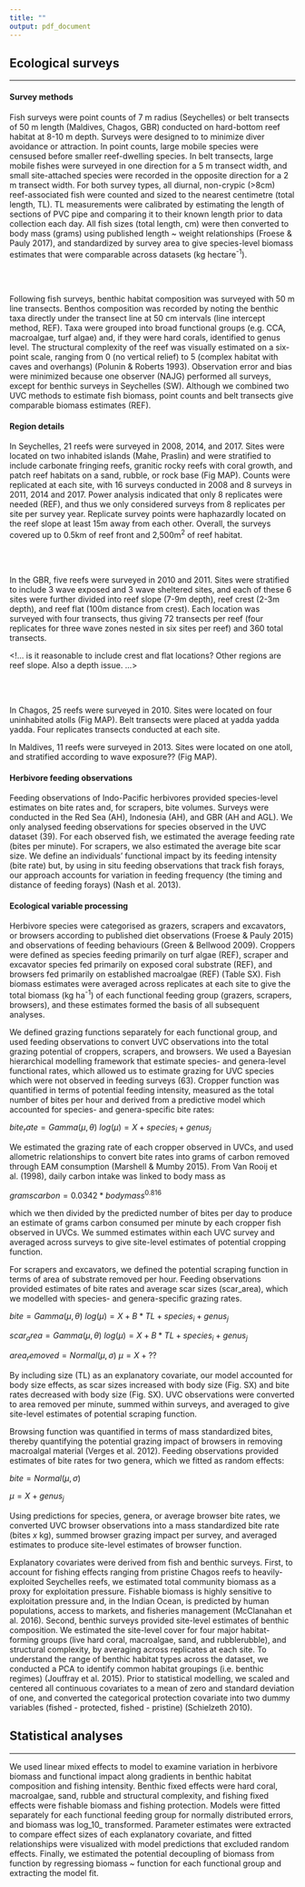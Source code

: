 ```yaml
---
title: ""
output: pdf_document
---
```



## Ecological surveys
***

#### Survey methods

Fish surveys were point counts of 7 m radius (Seychelles) or belt transects of 50 m length (Maldives, Chagos, GBR) conducted on hard-bottom reef habitat at 8-10 m depth. Surveys were designed to to minimize diver avoidance or attraction. In point counts, large mobile species were censused before smaller reef-dwelling species. In belt transects, large mobile fishes were surveyed in one direction for a 5 m transect width, and small site-attached species were recorded in the opposite direction for a 2 m transect width. For both survey types, all diurnal, non-crypic (>8cm) reef-associated fish were counted and sized to the nearest centimetre (total length, TL). TL measurements were calibrated by estimating the length of sections of PVC pipe and comparing it to their known length prior to data collection each day. All fish sizes (total length, cm) were then converted to body mass (grams) using published length ~ weight relationships (Froese & Pauly 2017), and standardized by survey area to give species-level biomass estimates that were comparable across datasets (kg hectare^-1^). 

<br><br>

Following fish surveys, benthic habitat composition was surveyed with 50 m line transects. Benthos composition was recorded by noting the benthic taxa directly under the transect line at 50 cm intervals (line intercept method, REF). Taxa were grouped into broad functional groups (e.g. CCA, macroalgae, turf algae) and, if they were hard corals, identified to genus level. The structural complexity of the reef was visually estimated on a six-point scale, ranging from 0 (no vertical relief) to 5 (complex habitat with caves and overhangs) (Polunin & Roberts 1993). Observation error and bias were minimized because one observer (NAJG) performed all surveys, except for benthic surveys in Seychelles (SW). Although we combined two UVC methods to estimate fish biomass, point counts and belt transects give comparable biomass estimates (REF).

#### Region details

In Seychelles, 21 reefs were surveyed in 2008, 2014, and 2017. Sites were located on two inhabited islands (Mahe, Praslin) and were stratified to include carbonate fringing reefs, granitic rocky reefs with coral growth, and patch reef habitats on a sand, rubble, or rock base (Fig MAP). Counts were replicated at each site, with 16 surveys conducted in 2008 and 8 surveys in 2011, 2014 and 2017. Power analysis indicated that only 8 replicates were needed (REF), and thus we only considered surveys from 8 replicates per site per survey year.  Replicate survey points were haphazardly located on the reef slope at least 15m away from each other.  Overall, the surveys covered up to 0.5km of reef front and 2,500m^2^ of reef habitat.

<br><br>

In the GBR, five reefs were surveyed in 2010 and 2011. Sites were stratified to include 3 wave exposed and 3 wave sheltered sites, and each of these 6 sites were further divided into reef slope (7-9m depth), reef crest (2-3m depth), and reef flat (100m distance from crest). Each location was surveyed with four transects, thus giving 72 transects per reef (four replicates for three wave zones nested in six sites per reef) and 360 total transects.

<!... is it reasonable to include crest and flat locations? Other regions are reef slope. Also a depth issue. ...>

<br><br>

In Chagos, 25 reefs were surveyed in 2010. Sites were located on four uninhabited atolls (Fig MAP). Belt transects were placed at yadda yadda yadda.  Four replicates transects conducted at each site. 

In Maldives, 11 reefs were surveyed in 2013. Sites were located on one atoll, and stratified according to wave exposure?? (Fig MAP).

#### Herbivore feeding observations

Feeding observations of Indo-Pacific herbivores provided species-level estimates on bite rates and, for scrapers, bite volumes. Surveys were conducted in the Red Sea (AH), Indonesia (AH), and GBR (AH and AGL). We only analysed feeding observations for species observed in the UVC dataset (39). For each observed fish, we estimated the average feeding rate (bites per minute). For scrapers, we also estimated the average bite scar size. We define an individuals' functional impact by its feeding intensity (bite rate) but, by using in situ feeding observations that track fish forays, our approach accounts for variation in feeding frequency (the timing and distance of feeding forays) (Nash et al. 2013). 

#### Ecological variable processing

Herbivore species were categorised as grazers, scrapers and excavators, or browsers according to published diet observations (Froese & Pauly 2015) and observations of feeding behaviours (Green & Bellwood 2009). Croppers were defined as species feeding primarily on turf algae (REF), scraper and excavator species fed primarily on exposed coral substrate (REF), and browsers fed primarily on established macroalgae (REF) (Table SX). Fish biomass estimates were averaged across replicates at each site to give the total biomass (kg ha^-1^) of each functional feeding group (grazers, scrapers, browsers), and these estimates formed the basis of all subsequent analyses.

We defined grazing functions separately for each functional group, and used feeding observations to convert UVC observations into the total grazing potential of croppers, scrapers, and browsers. We used a Bayesian hierarchical modelling framework that estimate species- and genera-level functional rates, which allowed us to estimate grazing for UVC species which were not observed in feeding surveys (63). Cropper function was quantified in terms of potential feeding intensity, measured as the total number of bites per hour and derived from a predictive model which accounted for species- and genera-specific bite rates:

$bite_rate = Gamma(\mu, \theta)$
$log(\mu) = X + species_i + genus_j$

We estimated the grazing rate of each cropper observed in UVCs, and used allometric relationships to convert bite rates into grams of carbon removed through EAM consumption (Marshell & Mumby 2015). From Van Rooij et al. (1998), daily carbon intake was linked to body mass as

$grams carbon = 0.0342 * body mass^0.816$

which we then divided by the predicted number of bites per day to produce an estimate of grams carbon consumed per minute by each cropper fish observed in UVCs. We summed estimates within each UVC survey and averaged across surveys to give site-level estimates of potential cropping function.

For scrapers and excavators, we defined the potential scraping function in terms of area of substrate removed per hour. Feeding observations provided estimates of bite rates and average scar sizes (scar_area), which we modelled with species- and genera-specific grazing rates.

$bite = Gamma(\mu, \theta)$
$log(\mu) = X + B*TL + species_i + genus_j$

$scar_area = Gamma(\mu, \theta)$
$log(\mu) = X + B*TL + species_i + genus_j$

$area_removed = Normal(\mu, \sigma)$
$\mu = X + ??$

By including size (TL) as an explanatory covariate, our model accounted for body size effects, as scar sizes increased with body size (Fig. SX) and bite rates decreased with body size (Fig. SX). UVC observations were converted to area removed per minute, summed within surveys, and averaged to give site-level estimates of potential scraping function.

Browsing function was quantified in terms of mass standardized bites, thereby quantifying the potential grazing impact of browsers in removing macroalgal material (Verges et al. 2012). Feeding observations provided estimates of bite rates for two genera, which we fitted as random effects:

$bite = Normal(\mu, \sigma)$

$\mu = X + genus_j$

Using predictions for species, genera, or average browser bite rates, we converted UVC browser observations into a mass standardized bite rate (bites *x* kg), summed browser grazing impact per survey, and averaged estimates to produce site-level estimates of browser function. 

Explanatory covariates were derived from fish and benthic surveys. First, to account for fishing effects ranging from pristine Chagos reefs to heavily-exploited Seychelles reefs, we estimated total community biomass as a proxy for exploitation pressure. Fishable biomass is highly sensitive to exploitation pressure and, in the Indian Ocean, is predicted by human populations, access to markets, and fisheries management (McClanahan et al. 2016). Second, benthic surveys provided site-level estimates of benthic composition. We estimated the site-level cover for four major habitat-forming groups (live hard coral, macroalgae, sand, and rubblerubble), and structural complexity, by averaging across replicates at each site. To understand the range of benthic habitat types across the dataset, we conducted a PCA to identify common habitat groupings (i.e. benthic regimes) (Jouffray et al. 2015). Prior to statistical modelling, we scaled and centered all continuous covariates to a mean of zero and standard deviation of one, and converted the categorical protection covariate into two dummy variables (fished - protected, fished - pristine) (Schielzeth 2010).

## Statistical analyses
***

We used linear mixed effects to model to examine variation in herbivore biomass and functional impact along gradients in benthic habitat composition and fishing intensity. Benthic fixed effects were hard coral, macroalgae, sand, rubble and structural complexity, and fishing fixed effects were fishable biomass and fishing protection. Models were fitted separately for each functional feeding group for normally distributed errors, and biomass was log_10_ transformed. Parameter estimates were extracted to compare effect sizes of each explanatory covariate, and fitted relationships were visualized with model predictions that excluded random effects. Finally, we estimated the potential decoupling of biomass from function by regressing biomass ~ function for each functional group and extracting the model fit. 
